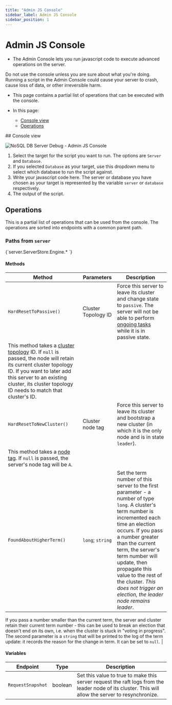 ```yaml
---
title: "Admin JS Console"
sidebar_label: Admin JS Console
sidebar_position: 1
---
```



# Admin JS Console
<Admonition type="note" title="Note">

* The Admin Console lets you run javascript code to execute advanced operations on the server.  

<Admonition type="danger" title="Danger" id="danger" href="#danger">
Do not use the console unless you are sure about what you're doing. Running a script in the Admin Console could cause your server to crash, cause loss of 
data, or other irreversible harm.  
</Admonition>

* This page contains a partial list of operations that can be executed with the console.  

* In this page:
    * [Console view](../../../studio/server/debug/admin-js-console#console-view)
    * [Operations](../../../studio/server/debug/admin-js-console#operations)

</Admonition>
## Console view

![NoSQL DB Server Debug - Admin JS Console](./assets/AdminJSConsole.png)  


1. Select the target for the script you want to run. The options are `Server` and `Database`.  
2. If you selected `Database` as your target, use this dropdown menu to select which database to run the script against.  
3. Write your javascript code here. The server or database you have chosen as your target is represented by the variable `server` or `database` 
respectively.  
4. The output of the script.  



## Operations

This is a partial list of operations that can be used from the console. The operations are sorted into endpoints with a common parent path.  


### Paths from `server`  

<TabItem value="something" label="javascript">
<CodeBlock language="javascript">
{`server.ServerStore.Engine.*
`}
</CodeBlock>
</TabItem>

#### Methods
| Method | Parameters | Description |
| - | - | - |
| `HardResetToPassive()` | Cluster Topology ID | Force this server to leave its cluster and change state to `passive`. The server will not be able to perform [ongoing tasks](../../database/tasks/ongoing-tasks/general-info) while it is in passive state. 
This method takes a [cluster topology](../../../server/clustering/rachis/cluster-topology) ID. If `null` is passed, the node will retain its current cluster topology ID. If you want to later add this server to an existing cluster, its cluster topology ID needs to match that cluster's ID. |
| `HardResetToNewCluster()` | Cluster node tag | Force this server to leave its cluster and bootstrap a new cluster (in which it is the only node and is in state `leader`). 
This method takes a [node tag](../../../glossary/node-tag). If `null` is passed, the server's node tag will be `A`. |
| `FoundAboutHigherTerm()` | `long`; `string` | Set the term number of this server to the first parameter - a number of type `long`. A cluster's term number is incremented each time an election occurs. If you pass a number greater than the current term, the server's term number will update, then propagate this value to the rest of the cluster. _*This does not trigger an election, the leader node remains leader*_. 
If you pass a number smaller than the current term, the server and cluster retain their current term number - this can be used to break an election that doesn't end on its own, i.e. when the cluster is stuck in "voting in progress". 
The second parameter is a `string` that will be printed to the log of the term update: it records the reason for the change in term. It can be set to `null`. |

#### Variables
| Endpoint | Type | Description |
| - | - | - |
| `RequestSnapshot` | boolean | Set this value to true to make this server request the raft logs from the leader node of its cluster. This will allow the server to resynchronize. |

